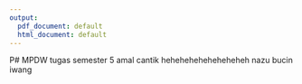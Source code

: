 ```yaml
---
output:
  pdf_document: default
  html_document: default
---
```

P# MPDW
tugas semester 5
amal cantik
heheheheheheheheheh
nazu bucin iwang